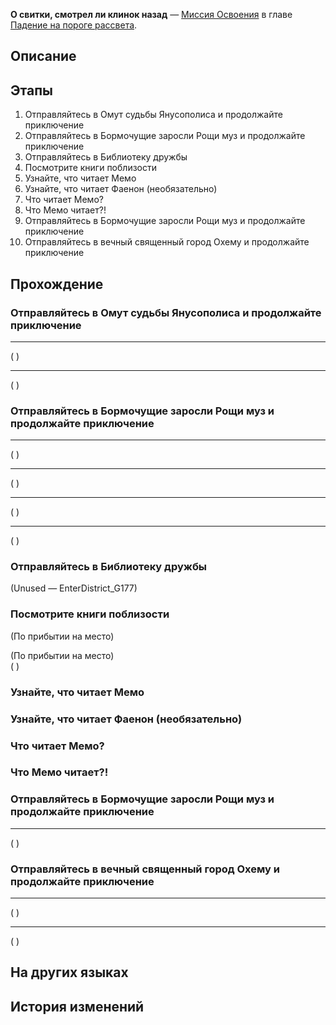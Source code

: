 {{Дополнить|Диалоги.}}
{{Миссия Инфобокс
|id              = 1040402
|Название        = 
|Изображение     = Миссия О свитки, смотрел ли клинок назад.png
|Тип             = Миссия Освоения
|События         = 
|Глава           = Падение на пороге рассвета
|Условия         = Завершена [[Миссия Освоения]] ''[[О звёздное небо, очисти мысли от хаоса]]''
|Персонажи       = Мемо; Первопроходец
|СтартЛокация    = [[Амфореус]] — [[Омут судьбы Янусополиса]]
|Мир             = Амфореус
|Предыдущая      = О звёздное небо, очисти мысли от хаоса
|Следующая       = О сундук, в котором хранится прошлое
|Награды         = Опыт Освоения*800; Звёздный нефрит*100; Путеводитель путешественника*9; Утраченный кристалл*9; Небесная амброзия*320; Кредиты*100 000
}}
'''О свитки, смотрел ли клинок назад''' — [[Миссия Освоения]] в главе [[Падение на пороге рассвета]].

==Описание==
{{Описание|Дань Хэн и Ликург отправляются к месту крушения вагона Звёздного экспресса, пока с Фаеноном отправляетесь в Рощу, чтобы провести тренировку. Неожиданно на вас одновременно нападают наёмники Сената, называемые чистильщиками. Они явно пытаются задержать вас, чтобы вы не могли помешать чьим-то гнусным планам.}}

==Этапы==
# Отправляйтесь в Омут судьбы Янусополиса и продолжайте приключение
# Отправляйтесь в Бормочущие заросли Рощи муз и продолжайте приключение
# Отправляйтесь в Библиотеку дружбы
# Посмотрите книги поблизости
# Узнайте, что читает Мемо
# Узнайте, что читает Фаенон (необязательно)
# Что читает Мемо?
# Что Мемо читает?!
# Отправляйтесь в Бормочущие заросли Рощи муз и продолжайте приключение
# Отправляйтесь в вечный священный город Охему и продолжайте приключение

==Прохождение==
{{Дополнить}}

===Отправляйтесь в Омут судьбы Янусополиса и продолжайте приключение===
{{Описание миссии|локация=Омут судьбы Янусополиса|Ликург просит отвести его к месту падения вагона экспресса. Кажется, у него есть идеи, как его починить...}}
{{Диалог Начало}}
----
;({{tx|Unknown performance}}<!--Error: ENOENT: no such file or directory, open 'R:\Utils\HSR\3.3\Story\Discussion\Mission\1040402\DS104040201.json'-->)
----
;({{tx|Unknown performance}}<!--Error: ENOENT: no such file or directory, open 'R:\Utils\HSR\3.3\Story\Mission\1040402\Story104040202.json'-->)
{{Диалог Конец}}

===Отправляйтесь в Бормочущие заросли Рощи муз и продолжайте приключение===
{{Описание миссии|локация=Бормочущие заросли Рощи муз|(Первопроходец) и Фаенон продолжают тренировки в Роще. Исчерпав все силы, они обращают внимание на богатую коллекцию Библиотеки дружбы...}}
{{Диалог Начало}}
----
;({{tx|Unknown performance}}<!--Error: ENOENT: no such file or directory, open 'R:\Utils\HSR\3.3\Story\Discussion\Mission\1040402\DS104040215.json'-->)
----
;({{tx|Unknown performance}}<!--Error: ENOENT: no such file or directory, open 'R:\Utils\HSR\3.3\Config\Level\Mission\1040402\Act\Act104040214.json'-->)
----
;({{tx|Unknown performance}}<!--Error: ENOENT: no such file or directory, open 'R:\Utils\HSR\3.3\Story\Discussion\Mission\1040402\DS104040203.json'-->)
----
;({{tx|Unknown performance}}<!--Error: ENOENT: no such file or directory, open 'R:\Utils\HSR\3.3\Story\Discussion\Mission\1040402\DS104040204.json'-->)
{{Диалог Конец}}

===Отправляйтесь в Библиотеку дружбы===
{{Диалог Начало}}

;(Unused &mdash; EnterDistrict_G177)
<!--Unknown TalkSentence: 144021401-->
:<!--Unknown TalkSentence: 144021402-->
{{Диалог Конец}}

===Посмотрите книги поблизости===
{{Диалог Начало}}
;(По прибытии на место)

;(По прибытии на место)
;({{tx|Unknown performance}}<!--Error: ENOENT: no such file or directory, open 'R:\Utils\HSR\3.3\Story\Discussion\Mission\1040402\DS104040205.json'-->)
{{Диалог Конец}}

===Узнайте, что читает Мемо===
{{Диалог Начало}}
{{Диалог Конец}}

===Узнайте, что читает Фаенон (необязательно)===
{{Диалог Начало}}
{{Диалог Конец}}

===Что читает Мемо?===
{{Диалог Начало}}
<!--Unknown TalkSentence: 144021403-->
{{Диалог Конец}}

===Что Мемо читает?!===
{{Диалог Начало}}
<!--Unknown TalkSentence: 144021404-->
{{Диалог Конец}}

===Отправляйтесь в Бормочущие заросли Рощи муз и продолжайте приключение===
{{Описание миссии|локация=Бормочущие заросли Рощи муз|Мне довелось узнать, что (Первопроходец) {{MC|ж=столкнулась|м=столкнулся}} с чистильщиками Сената почти в то же время, что и я, только вот они столкнулись лоб в лоб.}}
{{Диалог Начало}}
----
;({{tx|Unknown performance}}<!--Error: ENOENT: no such file or directory, open 'R:\Utils\HSR\3.3\Story\Discussion\Mission\1040402\DS104040211.json'-->)
{{Диалог Конец}}

===Отправляйтесь в вечный священный город Охему и продолжайте приключение===
{{Описание миссии|локация=Вечный священный город Охема|Тем временем в Охеме гнусный план Сената постепенно обретает форму, привнося хаос.}}
{{Диалог Начало}}
----
;({{tx|Unknown performance}}<!--Error: ENOENT: no such file or directory, open 'R:\Utils\HSR\3.3\Story\Discussion\Mission\1040402\DS104040212.json'-->)
----
;({{tx|Unknown performance}}<!--Error: ENOENT: no such file or directory, open 'R:\Utils\HSR\3.3\Story\Mission\1040402\Story104040213.json'-->)
{{Диалог Конец}}

==На других языках==
{{На других языках
|en   = Scrolls, Turn the Blade's Gaze
|zhs  = 书卷啊，可曾令锋刃回眸
|zht  = 書卷啊，可曾令鋒刃回眸
|ja   = 巻物よ、刃を振り向かせたことはあるか
|ko   = 두루마리여, 칼날을 돌아보게 한 적이 있는가
|es   = Pergaminos, ¿alguna vez atrajeron la mirada de una espada?
|fr   = Parchemins, attirez le regard de la lame
|ru   = О свитки, смотрел ли клинок назад
|th   = ม้วนตำราเอ๋ย เคยทำให้คมดาบหันมองหรือไม่
|vi   = Hỡi cuộn sách, có từng khiến lưỡi kiếm quay đầu nhìn lại
|de   = O Schriftrollen, konntet ihr jemals eine Klinge abwehren
|id   = Naskah, Pernahkah Engkau Membuat Mata Padang Menoleh?
|pt   = Pergaminhos, Virem a Contemplação da Lâmina
}}

==История изменений==
{{История изменений|3.3}}
